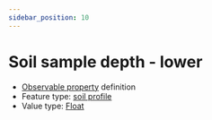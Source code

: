 ```yaml
---
sidebar_position: 10
---
```



# Soil sample depth - lower

- [Observable property](/viewers/dawe-vocabs?uri=https://linked.data.gov.au/def/test/dawe-cv/5040cfbe-eb65-4ce8-899c-f13ab841e7c3) definition
- Feature type: [soil profile](http://linked.data.gov.au/def/tern-cv/80c39b95-0912-4267-bb66-2fa081683723)
- Value type: [Float](https://w3id.org/tern/ontologies/tern/Float)


<Example protocolModule="soil-subsite-sampling" observableProperty="https://linked.data.gov.au/def/test/dawe-cv/5040cfbe-eb65-4ce8-899c-f13ab841e7c3" />
